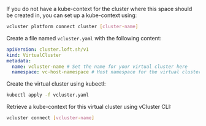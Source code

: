 
<Flow id="create-vcluster-kubectl">
  <Step>

If you do not have a kube-context for the cluster where this space should be created in, you can set up a kube-context using:

```bash
vcluster platform connect cluster [cluster-name]
```

  </Step>
  <Step>

Create a file named `vcluster.yaml` with the following content:

```yaml {4}
apiVersion: cluster.loft.sh/v1
kind: VirtualCluster
metadata:
  name: vcluster-name # Set the name for your virtual cluster here
  namespace: vc-host-namespace # Host namespace for the virtual cluster
```

  </Step>
  <Step>

Create the virtual cluster using kubectl:

```bash
kubectl apply -f vcluster.yaml
```

  </Step>
  <Step>

Retrieve a kube-context for this virtual cluster using vCluster CLI:

```bash
vcluster connect [vcluster-name]
```

  </Step>
</Flow>
